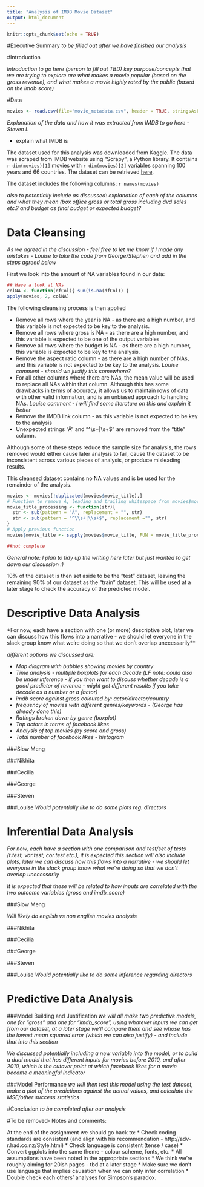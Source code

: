 ```yaml
---
title: "Analysis of IMDB Movie Dataset"
output: html_document
---
```


```r
knitr::opts_chunk$set(echo = TRUE)
```


#Executive Summary
*to be filled out after we have finished our analysis*

#Introduction

*Introduction to go here (person to fill out TBD)*
*key purpose/concepts that we are trying to explore are what makes a movie popular (based on the gross revenue), and what makes a movie highly rated by the public (based on the imdb score)*

#Data
```r
movies <- read.csv(file="movie_metadata.csv", header = TRUE, stringsAsFactors = F, strip.white = TRUE)
```
*Explanation of the data and how it was extracted from IMDB to go here - Steven L*

* explain what IMDB is

The dataset used for this analysis was downloaded from Kaggle. The data was scraped from IMDB website using "Scrapy", a Python library. It contains `r dim(movies)[1]` movies with `r dim(movies)[2]` variables spanning 100 years and 66 countries. The dataset can be retrieved [here](https://www.kaggle.com/deepmatrix/imdb-5000-movie-dataset).

The dataset includes the following columns:
`r names(movies)`

*also to potentially include as discussed: explanation of each of the columns and what they mean (box office gross or total gross including dvd sales etc.? and budget as final budget or expected budget?*

# Data Cleansing

*As we agreed in the discussion - feel free to let me know if I made any mistakes - Louise to take the code from George/Stephen and add in the steps agreed below*

First we look into the amount of NA variables found in our data:

```r
## Have a look at NAs
colNA <- function(dfCol){ sum(is.na(dfCol)) }
apply(movies, 2, colNA)
```

The following cleansing process is then applied

* Remove all rows where the year is NA - as there are a high number, and this variable is not expected to be key to the analysis.
* Remove all rows where gross is NA - as there are a high number, and this variable is expected to be one of the output variables
* Remove all rows where the budget is NA - as there are a high number, this variable is expected to be key to the analysis.
* Remove the aspect ratio column - as there are a high number of NAs, and this variable is not expected to be key to the analysis.
*Louise comment - should we justify this somewhere?*
* For all other columns where there are NAs, the mean value will be used to replace all NAs within that column. Although this has some drawbacks in terms of accuracy, it allows us to maintain rows of data with other valid information, and is an unbiased approach to handling NAs.
*Louise comment - I will find some literature on this and explain it better*
* Remove the IMDB link column - as this variable is not expected to be key to the analysis
* Unexpected strings "Â" and "^\\s+|\\s+$" are removed from the "title" column.

Although some of these steps reduce the sample size for analysis, the rows removed would either cause later analysis to fail, cause the dataset to be inconsistent across various pieces of analysis, or produce misleading results.

This cleansed dataset contains no NA values and is be used for the remainder of the analysis.

```r
movies <- movies[!duplicated(movies$movie_title),]
# Function to remove Â, leading and trailing whitespace from movies$movie_title
movie_title_processing <- function(str){
  str <- sub(pattern = "Â", replacement = "", str)
  str <- sub(pattern = "^\\s+|\\s+$", replacement ="", str)
}
# Apply previous function
movies$movie_title <- sapply(movies$movie_title, FUN = movie_title_processing)

##not complete
```

*General note: I plan to tidy up the writing here later but just wanted to get down our discussion :)*

10% of the dataset is then set aside to be the "test" dataset, leaving the remaining 90% of our dataset as the "train" dataset. This will be used at a later stage to check the accuracy of the predicted model.

# Descriptive Data Analysis

*For now, each have a section with one (or more) descriptive plot, later we can discuss how this flows into a narrative - we should let everyone in the slack group know what we're doing so that we don't overlap unecessarily**

*different options we discussed are:*

* *Map diagram with bubbles showing movies by country*
* *Time analysis - multiple boxplots for each decade (LF note: could also be under inference - if you then want to discuss whether decade is a good predictor of revenue - might get different results if you take decade as a number or a factor)*
* *imdb score against gross coloured by: actor/director/country*
* *frequency of movies with different genres/keywords - (George has already done this)*
* *Ratings broken down by genre (boxplot)*
* *Top actors in terms of facebook likes*
* *Analysis of top movies (by score and gross)*
* *Total number of facebook likes - histogram*

###Siow Meng

###Nikhita

###Cecilia

###George

###Steven

###Louise
*Would potentially like to do some plots reg. directors*

# Inferential Data Analysis

*For now, each have a section with one comparison and test/set of tests (t.test, var.test, cor.test etc.), it is expected this section will also include plots, later we can discuss how this flows into a narrative - we should let everyone in the slack group know what we're doing so that we don't overlap unecessarily*

*It is expected that these will be related to how inputs are correlated with the two outcome variables (gross and imdb_score)*

###Siow Meng

*Will likely do english vs non english movies analysis*

###Nikhita

###Cecilia

###George

###Steven

###Louise
*Would potentially like to do some inference regarding directors*

# Predictive Data Analysis

###Model Building and Justification
*we will all make two predictive models, one for "gross" and one for "imdb_score", using whatever inputs we can get from our dataset, at a later stage we'll compare them and see whose has the lowest mean squared error (which we can also justify) - and include that into this section*

*We discussed potentially including a new variable into the model, or to build a dual model that has different inputs for movies before 2010, and after 2010, which is the cutover point at which facebook likes for a movie became a meaningful indicator*

###Model Performance
*we will then test this model using the test dataset, make a plot of the predictions against the actual values, and calculate the MSE/other success statistics*

#Conclusion
*to be completed after our analysis*

#To be removed- Notes and comments:

At the end of the assignment we should go back to:
* Check coding standards are consistent (and align with his recommendation - http://adv-r.had.co.nz/Style.html)
* Check language is consistent (tense / case)
* Convert ggplots into the same theme - colour scheme, fonts, etc.
* All assumptions have been noted in the appropriate sections
* We think we're roughly aiming for 20ish pages - tbd at a later stage
* Make sure we don't use language that implies causation when we can only infer correlation
* Double check each others' analyses for Simpson's paradox.